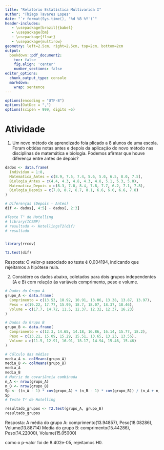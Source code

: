 ```yaml
---
title: "Relatório Estatística Multivarida I"
author: "Thiago Tavares Lopes"
date: "`r format(Sys.time(), '%d %B %Y')`"
header-includes:
   - \usepackage[brazil]{babel}
   - \usepackage{bm}
   - \usepackage{float}
   - \usepackage{multirow}
geometry: left=2.5cm, right=2.5cm, top=2cm, bottom=2cm
output:
  bookdown::pdf_document2:
    toc: false
    fig.align: 'center'
    number_sections: false
editor_options:
  chunk_output_type: console
  markdown: 
    wrap: sentence
---
```

```r
options(encoding = "UTF-8")
options(OutDec = ",")
options(scipen = 999, digits =5)
```



# Atividade 

1) Um novo método de aprendizado foia plicado a 8 alunos de uma escola. Foram obtidas notas antes e depois da aplicação do novo método nas disciplinas de matemática e biologia. Podemos afirmar que houve diferença entre antes de depois? 

```r

dados <- data.frame(
  Individuo = 1:8,
  Matematica_Antes = c(8.9, 7.5, 7.4, 5.6, 5.0, 6.5, 8.0, 7.5),
  Biologia_Antes = c(4.4, 4.3, 4.8, 4.3, 4.8, 5.1, 5.3, 5.0),
  Matematica_Depois = c(8.3, 7.0, 8.4, 7.8, 7.7, 6.2, 7.1, 7.8),
  Biologia_Depois = c(7.8, 8.7, 8.7, 8.1, 6.6, 6.0, 6.6, 7.8)
)

# Diferenças (Depois - Antes)
dif <- dados[, 4:5] - dados[, 2:3]  

#Teste T² de Hotelling
# library(ICSNP)
# resultado <- HotellingsT2(dif)
# resultado


library(rrcov)

T2.test(dif)

```


Resposta: O valor-p associado ao teste é 0,004194, indicando que rejeitamos a hipótese nula.

2) Considere os dados abaixo, coletados para dois grupos independentes (A e B) com relação às variáveis comprimento, peso e volume.

```r
# Dados do Grupo A
grupo_A <- data.frame(
  Comprimento = c(13.53, 18.92, 10.91, 13.06, 13.38, 13.87, 13.97),
  Peso = c(19.22, 17.77, 15.99, 18.7, 18.07, 18.37, 18.46),
  Volume = c(17.7, 14.72, 11.5, 12.37, 12.32, 12.37, 16.23)
)

# Dados do Grupo B
grupo_B <- data.frame(
  Comprimento = c(12.3, 14.65, 14.18, 16.86, 16.14, 15.77, 18.2),
  Peso = c(13.21, 15.09, 15.29, 15.51, 13.65, 13.23, 13.56),
  Volume = c(11.5, 12.91, 16.91, 18.17, 14.94, 15.46, 15.46)
)

# Cálculo das médias
media_A <- colMeans(grupo_A)
media_B <- colMeans(grupo_B)
media_A
media_B
# Matriz de covariância combinada
n_A <- nrow(grupo_A)
n_B <- nrow(grupo_B)
Sp <- ((n_A - 1) * cov(grupo_A) + (n_B - 1) * cov(grupo_B)) / (n_A + n_B - 2)
Sp
# Teste T² de Hotelling

resultado_grupos <- T2.test(grupo_A, grupo_B)
resultado_grupos
```

Resposta: A média do grupo A: comprimento(13.94857), Peso(18.08286), Volume(13.88714) \par
Media do grupo B: comprimento(15.44286), Peso(14.22000), Volume(15.05000) \par

como o p-valor foi de 8.402e-05, rejeitamos H0.






